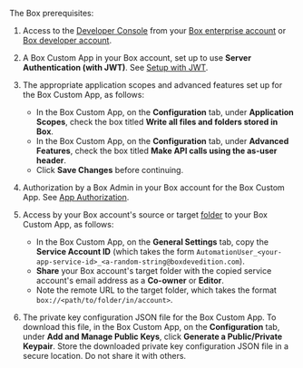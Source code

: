 The Box prerequisites:

1. Access to the [Developer Console](https://app.box.com/developers/console) from your [Box enterprise account](https://account.box.com/signup/enterprise-plan) or [Box developer account](https://account.box.com/signup/developer).

2. A Box Custom App in your Box account, set up to use **Server Authentication (with JWT)**. See [Setup with JWT](https://developer.box.com/guides/authentication/jwt/jwt-setup/).

3. The appropriate application scopes and advanced features set up for the Box Custom App, as follows:

   - In the Box Custom App, on the **Configuration** tab, under **Application Scopes**, check the box titled **Write all files and folders stored in Box**.
   - In the Box Custom App, on the **Configuration** tab, under **Advanced Features**, check the box titled **Make API calls using the as-user header**.
   - Click **Save Changes** before continuing.

4. Authorization by a Box Admin in your Box account for the Box Custom App. See [App Authorization](https://developer.box.com/guides/authentication/jwt/jwt-setup/#app-authorization).

5. Access by your Box account's source or target [folder](https://app.box.com/folder/0) to your Box Custom App, as follows:

   - In the Box Custom App, on the **General Settings** tab, copy the **Service Account ID** (which takes the form `AutomationUser_<your-app-service-id>_<a-random-string@boxdevedition.com`).
   - **Share** your Box account's target folder with the copied service account's email address as a **Co-owner** or **Editor**. 
   - Note the remote URL to the target folder, which takes the format `box://<path/to/folder/in/account>`.

6. The private key configuration JSON file for the Box Custom App. To download this file, in the Box Custom App, on the **Configuration** tab, under **Add and Manage Public Keys**, click **Generate a Public/Private Keypair**. Store the downloaded private key configuration JSON file in a secure location. Do not share it with others.